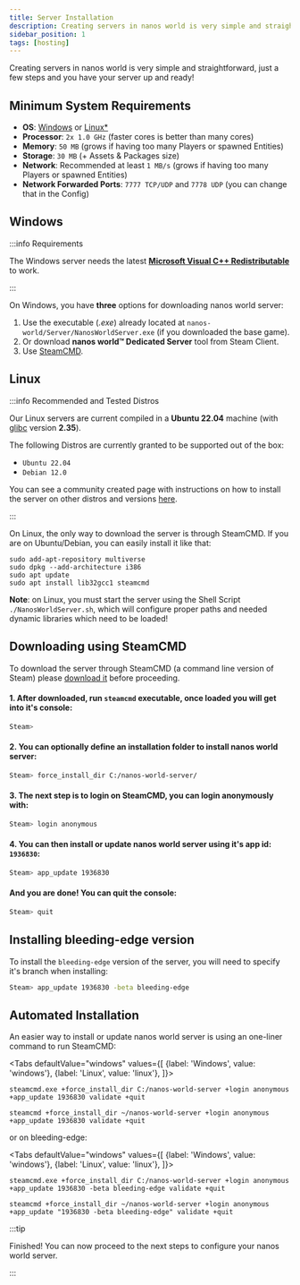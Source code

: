 ```yaml
---
title: Server Installation
description: Creating servers in nanos world is very simple and straightforward, just a few steps and you have your server up and ready!
sidebar_position: 1
tags: [hosting]
---
```




Creating servers in nanos world is very simple and straightforward, just a few steps and you have your server up and ready!

## Minimum System Requirements

* **OS**: [Windows](#windows) or [Linux*](#linux)
* **Processor**: `2x 1.0 GHz` (faster cores is better than many cores)
* **Memory**: `50 MB` (grows if having too many Players or spawned Entities)
* **Storage**: `30 MB` (+ Assets & Packages size)
* **Network**: Recommended at least `1 MB/s` (grows if having too many Players or spawned Entities)
* **Network Forwarded Ports**: `7777 TCP/UDP` and `7778 UDP` (you can change that in the Config)


## Windows

:::info Requirements

The Windows server needs the latest [**Microsoft Visual C++ Redistributable**](https://aka.ms/vs/17/release/vc_redist.x64.exe) to work.

:::

On Windows, you have **three** options for downloading nanos world server:

1. Use the executable (*.exe*) already located at `nanos-world/Server/NanosWorldServer.exe` (if you downloaded the base game).
2. Or download **nanos world™ Dedicated Server** tool from Steam Client.
3. Use [SteamCMD](#downloading-using-steamcmd).


## Linux

:::info Recommended and Tested Distros

Our Linux servers are current compiled in a **Ubuntu 22.04** machine (with [glibc](https://sourceware.org/glibc/wiki/Glibc%20Timeline) version **2.35**).

The following Distros are currently granted to be supported out of the box:

- `Ubuntu 22.04`
- `Debian 12.0`

You can see a community created page with instructions on how to install the server on other distros and versions [here](server-linux-arm).

:::


On Linux, the only way to download the server is through SteamCMD. If you are on Ubuntu/Debian, you can easily install it like that:

```shell
sudo add-apt-repository multiverse
sudo dpkg --add-architecture i386
sudo apt update
sudo apt install lib32gcc1 steamcmd
```

**Note**: on Linux, you must start the server using the Shell Script `./NanosWorldServer.sh`, which will configure proper paths and needed dynamic libraries which need to be loaded!


## Downloading using SteamCMD

To download the server through SteamCMD (a command line version of Steam) please [download it](https://developer.valvesoftware.com/wiki/SteamCMD#Downloading_SteamCMD) before proceeding.


#### 1. After downloaded, run `steamcmd` executable, once loaded you will get into it's console:

```bash
Steam>
```

#### 2. You can optionally define an installation folder to install nanos world server:

```bash
Steam> force_install_dir C:/nanos-world-server/
```

#### 3. The next step is to login on SteamCMD, you can login anonymously with:

```bash
Steam> login anonymous
```

#### 4. You can then install or update nanos world server using it's app id: `1936830`:

```bash
Steam> app_update 1936830
```

#### And you are done! You can quit the console:

```bash
Steam> quit
```


## Installing bleeding-edge version

To install the `bleeding-edge` version of the server, you will need to specify it's branch when installing:

```bash
Steam> app_update 1936830 -beta bleeding-edge
```


## Automated Installation

An easier way to install or update nanos world server is using an one-liner command to run SteamCMD:

<Tabs
  defaultValue="windows"
  values={[
    {label: 'Windows', value: 'windows'},
    {label: 'Linux', value: 'linux'},
  ]}>
  <TabItem value="windows">

```shell
steamcmd.exe +force_install_dir C:/nanos-world-server +login anonymous +app_update 1936830 validate +quit
```

  </TabItem>
  <TabItem value="linux">

```shell
steamcmd +force_install_dir ~/nanos-world-server +login anonymous +app_update 1936830 validate +quit
```

  </TabItem>
</Tabs>

or on bleeding-edge:

<Tabs
  defaultValue="windows"
  values={[
    {label: 'Windows', value: 'windows'},
    {label: 'Linux', value: 'linux'},
  ]}>
  <TabItem value="windows">

```shell
steamcmd.exe +force_install_dir C:/nanos-world-server +login anonymous +app_update 1936830 -beta bleeding-edge validate +quit
```

  </TabItem>
  <TabItem value="linux">

```shell
steamcmd +force_install_dir ~/nanos-world-server +login anonymous +app_update "1936830 -beta bleeding-edge" validate +quit
```

  </TabItem>
</Tabs>


:::tip

Finished! You can now proceed to the next steps to configure your nanos world server.

:::
